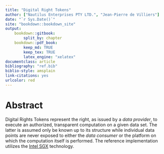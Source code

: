 ```yaml
---
title: "Digital Right Tokens"
author: ["Nautilus Enterprises PTY LTD.", "Jean-Pierre de Villiers"]
date: "`r Sys.Date()`"
site: "bookdown::bookdown_site"
output:
    bookdown::gitbook:
        split_by: chapter
    bookdown::pdf_book:
        keep_md: TRUE
        keep_tex: TRUE
        latex_engine: "xelatex"
documentclass: article
bibliography: "ref.bib"
biblio-style: amsplain
link-citations: yes
urlcolor: red
---
```


# Abstract {-}

Digital Rights Tokens represent the right, as issued by a *data provider*, to
execute an authorized, transparent computation on a given data set.  The latter
is assumed only be known up to its structure while individual data points are
never exposed to either the *data consumer* or the platform on which the
computation itself is performed.  The reference implementation utilizes the
[Intel SGX](https://www.intel.com/content/www/us/en/developer/tools/software-guard-extensions/overview.html)
technology.

\newpage{}

